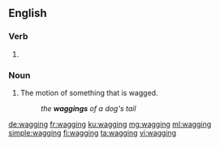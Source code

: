 ==English==

===Verb===
{{head|en|present participle}}

# {{present participle of|wag|lang=en}}

===Noun===
{{en-noun}}

# The motion of something that is wagged.
#: ''the '''waggings''' of a dog's tail''

[[de:wagging]]
[[fr:wagging]]
[[ku:wagging]]
[[mg:wagging]]
[[ml:wagging]]
[[simple:wagging]]
[[fi:wagging]]
[[ta:wagging]]
[[vi:wagging]]
